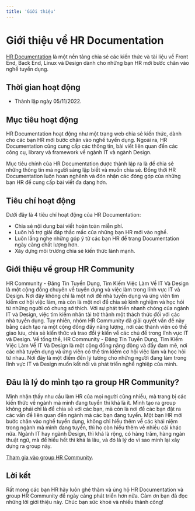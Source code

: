 ```yaml
---
title: 'Giới thiệu'
---
```


# Giới thiệu về HR Documentation

[HR Documentation](https://hrpenci.site) là một nền tảng chia sẻ các kiến thức
và tài liệu về Front End, Back End, Linux và Design dành cho những bạn HR mới
bước chân vào nghề tuyển dụng.

## Thời gian hoạt động

- Thành lập ngày 05/11/2022.

## Mục tiêu hoạt động

HR Documentation hoạt động như một trang web chia sẻ kiến thức, dành cho các bạn
HR mới bước chân vào nghề tuyển dụng. Ngoài ra, HR Documentation cũng cung cấp
các thông tin, bài viết liên quan đến các công cụ, library và framework về ngành
IT và ngành Design.

Mục tiêu chính của HR Documentation được thành lập ra là để chia sẻ những thông
tin mà người sáng lập biết và muốn chia sẻ. Đồng thời HR Documentation luôn hoan
nghênh và đón nhận các đóng góp của những bạn HR để cung cấp bài viết đa dạng
hơn.

## Tiêu chí hoạt động

Dưới đây là 4 tiêu chí hoạt động của HR Documentation:

- Chia sẻ nội dung bài viết hoàn toàn miễn phí.
- Luôn hỗ trợ giải đáp thắc mắc của những bạn HR mới vào nghề.
- Luôn lắng nghe những góp ý từ các bạn HR để trang Documentation ngày càng chất
  lượng hơn.
- Xây dựng môi trường chia sẻ kiến thức lành mạnh.

## Giới thiệu về group HR Community

HR Community - Đăng Tin Tuyển Dụng, Tìm Kiếm Việc Làm Về IT Và Design là một cộng đồng chuyên về tuyển dụng và việc làm trong lĩnh vực IT và Design. Nơi đây không chỉ là một nơi để nhà tuyển dụng và ứng viên tìm kiếm cơ hội việc làm, mà còn là một nơi để chia sẻ kinh nghiệm và học hỏi từ những người có chung sở thích. Với sự phát triển nhanh chóng của ngành IT và Design, việc tìm kiếm nhân tài trở thành một thách thức đối với các nhà tuyển dụng. Tuy nhiên, nhóm HR Community đã giải quyết vấn đề này bằng cách tạo ra một cộng đồng đầy năng lượng, nơi các thành viên có thể giao lưu, chia sẻ kiến thức và trao đổi ý kiến về các chủ đề trong lĩnh vực IT và Design. Về tổng thể, HR Community - Đăng Tin Tuyển Dụng, Tìm Kiếm Việc Làm Về IT Và Design là một cộng đồng năng động và đầy đam mê, nơi các nhà tuyển dụng và ứng viên có thể tìm kiếm cơ hội việc làm và học hỏi từ nhau. Nơi đây là một điểm đến lý tưởng cho những người đang làm trong lĩnh vực IT và Design muốn kết nối và phát triển nghề nghiệp của mình.

## Đâu là lý do mình tạo ra group HR Community?

Mình nhận thấy nhu cầu làm HR của mọi người cũng nhiều, mà trang bị các kiến
thức về ngành mà mình đang tuyển thì khá là ít. Mình tạo ra group không phải chỉ
là để chia sẻ với các bạn, mà còn là nơi để các bạn đặt ra các vấn đề liên quan
đến ngành mà các bạn đang tuyển. Một bạn HR mới bước chân vào nghề tuyển dụng,
không chỉ hiểu thêm về các khái niệm trong ngành mà mình đang tuyển, thì họ còn
hiểu thêm về nhiều cái khác nữa. Ngành IT hay ngành Design, thì khá là rộng, có
hàng trăm, hàng ngàn thuật ngữ, mà để hiểu hết thì khá là lâu, và đó là lý do vì
sao mình lại xây dựng ra group này.

[Tham gia vào group HR Community](https://www.facebook.com/groups/xomhr).

## Lời kết

Rất mong các bạn HR hãy luôn ghé thăm và ủng hộ HR Documentation và group HR
Community để ngày càng phát triển hơn nữa. Cảm ơn bạn đã đọc những lời giới
thiệu này. Chúc bạn sức khoẻ và nhiều thành công!
